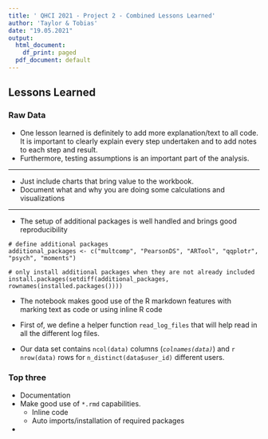 ```yaml
---
title: ' QHCI 2021 - Project 2 - Combined Lessons Learned'
author: 'Taylor & Tobias'
date: "19.05.2021"
output:
  html_document:
    df_print: paged
  pdf_document: default
---
```


## Lessons Learned

### Raw Data

* One lesson learned is definitely to add more explanation/text to all code. It is important to clearly explain every step undertaken and to add notes to each step and result. 
* Furthermore, testing assumptions is an important part of the analysis. 

***

* Just include charts that bring value to the workbook. 
* Document what and why you are doing some calculations and visualizations

*** 

* The setup of additional packages is well handled and brings good reproducibility
```
# define additional packages
additional_packages <- c("multcomp", "PearsonDS", "ARTool", "qqplotr", "psych", "moments")

# only install additional packages when they are not already included
install.packages(setdiff(additional_packages, rownames(installed.packages())))  
```

* The notebook makes good use of the R markdown features with marking text as code or using inline R code

* First of, we define a helper function `read_log_files` that will help read in all the different log files.

* Our data set contains `ncol(data)` columns (*`colnames(data)`*) and `r nrow(data)` rows for `n_distinct(data$user_id)` different users.

### Top three

* Documentation
* Make good use of `*.rmd` capabilities.
  * Inline code
  * Auto imports/installation of required packages
* 